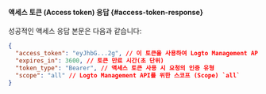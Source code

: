 #### 액세스 토큰 (Access token) 응답 \{#access-token-response}

성공적인 액세스 응답 본문은 다음과 같습니다:

```json
{
  "access_token": "eyJhbG...2g", // 이 토큰을 사용하여 Logto Management API에 접근하세요
  "expires_in": 3600, // 토큰 만료 시간(초 단위)
  "token_type": "Bearer", // 액세스 토큰 사용 시 요청의 인증 유형
  "scope": "all" // Logto Management API를 위한 스코프 (Scope) `all`
}
```
